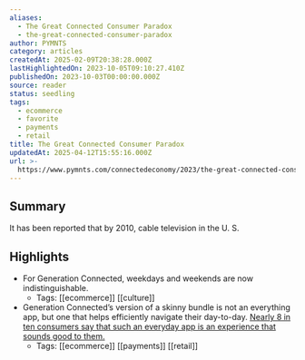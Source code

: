 ```yaml
---
aliases:
  - The Great Connected Consumer Paradox
  - the-great-connected-consumer-paradox
author: PYMNTS
category: articles
createdAt: 2025-02-09T20:38:28.000Z
lastHighlightedOn: 2023-10-05T09:10:27.410Z
publishedOn: 2023-10-03T00:00:00.000Z
source: reader
status: seedling
tags:
  - ecommerce
  - favorite
  - payments
  - retail
title: The Great Connected Consumer Paradox
updatedAt: 2025-04-12T15:55:16.000Z
url: >-
  https://www.pymnts.com/connectedeconomy/2023/the-great-connected-consumer-paradox/
---
```

## Summary

It has been reported that by 2010, cable television in the U. S.

## Highlights

- For Generation Connected, weekdays and weekends are now indistinguishable.
    - Tags: [[ecommerce]] [[culture]]
- Generation Connected’s version of a skinny bundle is not an everything app, but one that helps efficiently navigate their day-to-day. [Nearly 8 in ten consumers say that such an everyday app is an experience that sounds good to them.](https://www.pymnts.com/consumer-insights/2023/nearly-60percent-of-us-consumers-want-to-manage-savings-via-an-everyday-app/)
    - Tags: [[ecommerce]] [[payments]] [[retail]]
